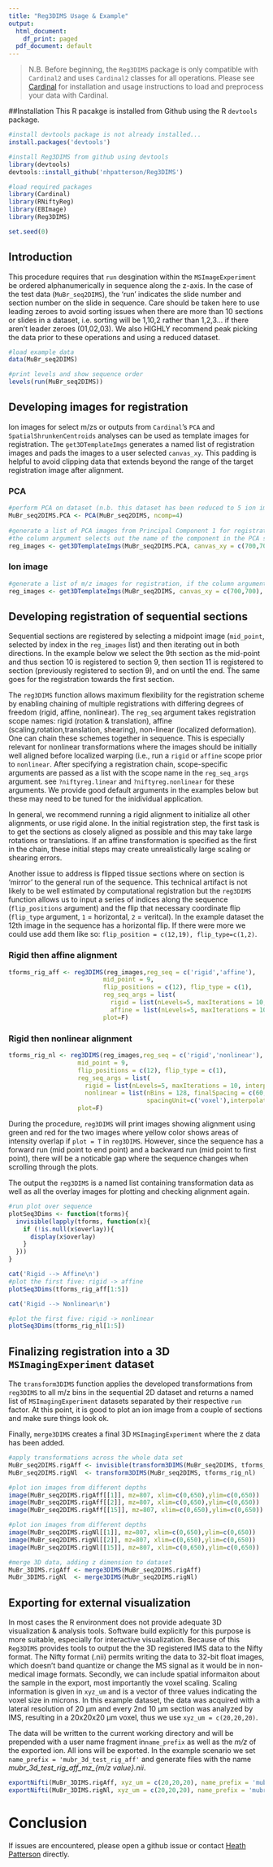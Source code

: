 ```yaml
---
title: "Reg3DIMS Usage & Example"
output:
  html_document:
    df_print: paged
  pdf_document: default
---
```


> N.B. Before beginning, the `Reg3DIMS` package is only compatible with `Cardinal2` and uses `Cardinal2` classes for all operations. Please see [Cardinal](https://cardinalmsi.org) for installation and usage instructions to load and preprocess your data with Cardinal.


##Installation
This R pacakge is installed from Github using the R `devtools` package. 
```r
#install devtools package is not already installed...
install.packages('devtools')

#install Reg3DIMS from github using devtools
library(devtools)
devtools::install_github('nhpatterson/Reg3DIMS')
```

```r
#load required packages
library(Cardinal)
library(RNiftyReg)
library(EBImage)
library(Reg3DIMS)

set.seed(0)

```

## Introduction

This procedure requires that `run` desgination within the `MSImageExperiment` be ordered alphanumerically in sequence along the z-axis. In the case of the test data (`MuBr_seq2DIMS`), the 'run' indicates the slide number and section number on the slide in sequence. Care should be taken here to use leading zeroes to avoid sorting issues when there are more than 10 sections or slides in a dataset, i.e. sorting will be 1,10,2 rather than 1,2,3... if there aren't leader zeroes (01,02,03). We also HIGHLY recommend peak picking the data prior to these operations and using a reduced dataset. 


```r
#load example data
data(MuBr_seq2DIMS)

#print levels and show sequence order
levels(run(MuBr_seq2DIMS))
```

## Developing images for registration
Ion images for select m/zs or outputs from `Cardinal`'s `PCA` and `SpatialShrunkenCentroids` analyses can be used as template images for registration. The `get3DTemplateImgs` generates a named list of registration images and pads the images to a user selected `canvas_xy`. This padding is helpful to avoid clipping data that extends beyond the range of the target registration image after alignment.

### PCA
```r
#perform PCA on dataset (n.b. this dataset has been reduced to 5 ion images to fit into github's repository size limits so the PCA analysis isn't the best option)
MuBr_seq2DIMS.PCA <- PCA(MuBr_seq2DIMS, ncomp=4)
  
#generate a list of PCA images from Principal Component 1 for registration
#the column argument selects out the name of the component in the PCA scores data.frame.
reg_images <- get3DTemplateImgs(MuBr_seq2DIMS.PCA, canvas_xy = c(700,700), column = 'PC1')
```

### Ion image
```r
#generate a list of m/z images for registration, if the column argument is numeric, it will attempt to look for an m/z
reg_images <- get3DTemplateImgs(MuBr_seq2DIMS, canvas_xy = c(700,700), column = 807)
```

## Developing registration of sequential sections

Sequential sections are registered by selecting a midpoint image (`mid_point`, selected by index in the `reg_images` list) and then iterating out in both directions. In the example below we select the 9th section as the mid-point and thus section 10 is registered to section 9, then section 11 is registered to section (previously registered to section 9), and on until the end. The same goes for the registration towards the first section.

The `reg3DIMS` function allows maximum flexibility for the registration scheme by enabling chaining of multiple registrations with differing degrees of freedom (rigid, affine, nonlinear). The `reg_seq` argument takes registration scope names: rigid (rotation & translation), affine (scaling,rotation,translation, shearing), non-linear (localized deformation). One can chain these schemes together in sequence. This is especially relevant for nonlinear transformations where the images should be initially well aligned before localized warping (i.e., run a `rigid` or `affine` scope prior to `nonlinear`. After specifying a registration chain, scope-specific arguments are passed as a list with the scope name in the `reg_seq_args` argument. see `?niftyreg.linear` and `?niftyreg.nonlinear` for these arguments. We provide good default arguments in the examples below but these may need to be tuned for the inidividual application.

In general, we recommend running a rigid alignment to initialize all other alignments, or use rigid alone. In the initial registration step, the first task is to get the sections as closely aligned as possible and this may take large rotations or translations. If an affine transformation is specified as the first in the chain, these initial steps may create  unrealistically large scaling or shearing errors.

Another issue to address is flipped tissue sections where on section is 'mirror' to the general run of the sequence. This technical artifact is not likely to be well estimated by computational registration but the `reg3DIMS` function allows us to input a series of indices along the sequence (`flip_positions` argument) and the flip that necessary coordinate flip (`flip_type` argument, `1` = horizontal, `2` = veritcal). In the example dataset the 12th image in the sequence has a horizontal flip. If there were more we could use add them like so: `flip_position = c(12,19), flip_type=c(1,2)`. 

### Rigid then affine alignment
```r

tforms_rig_aff <- reg3DIMS(reg_images,reg_seq = c('rigid','affine'), 
                          mid_point = 9, 
                          flip_positions = c(12), flip_type = c(1),
                          reg_seq_args = list(
                            rigid = list(nLevels=5, maxIterations = 10, interpolation = 0),
                            affine = list(nLevels=5, maxIterations = 10, interpolation = 0)),
                          plot=F) 
```

### Rigid then nonlinear alignment
```r

tforms_rig_nl <- reg3DIMS(reg_images,reg_seq = c('rigid','nonlinear'), 
                   mid_point = 9, 
                   flip_positions = c(12), flip_type = c(1),
                   reg_seq_args = list(
                     rigid = list(nLevels=5, maxIterations = 10, interpolation = 0),
                     nonlinear = list(nBins = 128, finalSpacing = c(60,60,60), 
                                      spacingUnit=c('voxel'),interpolation = 0)),
                   plot=F) 

```

During the procedure, `reg3DIMS` will print images showing alignment using green and red for the two images where yellow color shows areas of intensity overlap if `plot = T` in `reg3DIMS`. However, since the sequence has a forward run (mid point to end point) and a backward run (mid point to first point), there will be a noticable gap where the sequence changes when scrolling through the plots.

The output the `reg3DIMS` is a named list containing transformation data as well as all the overlay images for plotting and checking alignment again.

```r

#run plot over sequence
plotSeq3Dims <- function(tforms){
  invisible(lapply(tforms, function(x){
    if (!is.null(x$overlay)){
      display(x$overlay)
    }
  }))
}

cat('Rigid --> Affine\n')
#plot the first five: rigid -> affine
plotSeq3Dims(tforms_rig_aff[1:5])

cat('Rigid --> Nonlinear\n')

#plot the first five: rigid -> nonlinear
plotSeq3Dims(tforms_rig_nl[1:5])

```

## Finalizing registration into a 3D `MSImagingExperiment` dataset

The `transform3DIMS` function applies the developed transformations from `reg3DIMS` to all m/z bins in the sequential 2D dataset and returns a named list of `MSImagingExperiment` datasets separated by their respective `run` factor. At this point, it is good to plot an ion image from a couple of sections and make sure things look ok.

Finally, `merge3DIMS` creates a final 3D `MSImagingExperiment` where the z data has been added.

```r
#apply transformations across the whole data set
MuBr_seq2DIMS.rigAff <- invisible(transform3DIMS(MuBr_seq2DIMS, tforms_rig_aff))
MuBr_seq2DIMS.rigNl  <- transform3DIMS(MuBr_seq2DIMS, tforms_rig_nl)

#plot ion images from different depths
image(MuBr_seq2DIMS.rigAff[[1]], mz=807, xlim=c(0,650),ylim=c(0,650))
image(MuBr_seq2DIMS.rigAff[[2]], mz=807, xlim=c(0,650),ylim=c(0,650))
image(MuBr_seq2DIMS.rigAff[[15]], mz=807, xlim=c(0,650),ylim=c(0,650))

#plot ion images from different depths
image(MuBr_seq2DIMS.rigNl[[1]], mz=807, xlim=c(0,650),ylim=c(0,650))
image(MuBr_seq2DIMS.rigNl[[2]], mz=807, xlim=c(0,650),ylim=c(0,650))
image(MuBr_seq2DIMS.rigNl[[15]], mz=807, xlim=c(0,650),ylim=c(0,650))

#merge 3D data, adding z dimension to dataset
MuBr_3DIMS.rigAff <- merge3DIMS(MuBr_seq2DIMS.rigAff)
MuBr_3DIMS.rigNl  <- merge3DIMS(MuBr_seq2DIMS.rigNl)

```

## Exporting for external visualization

In most cases the R environment does not provide adequate 3D visualization & analysis tools. Software build explicitly for this purpose is more suitable, especially for interactive visualization. Because of this `Reg3DIMS` provides tools to output the the 3D registered IMS data to the Nifty format. The Nifty format (.nii) permits writing the data to 32-bit float images, which doesn't band quantize or change the MS signal as it would be in non-medical image formats. Secondly, we can include spatial informaiton about the sample in the export, most importantly the voxel scaling. Scaling information is given in `xyz_um` and is a vector of three values indicating the voxel size in microns. In this example dataset, the data was acquired with a lateral resolution of 20 µm and every 2nd 10 µm section was analyzed by IMS, resulting in a 20x20x20 µm voxel, thus we use `xyz_um = c(20,20,20)`. 

The data will be written to the current working directory and will be prepended with a user name fragment in`name_prefix` as well as the _m/z_ of the exported ion. All ions will be exported. In the example scenario we set `name_prefix = 'mubr_3d_test_rig_aff'` and generate files with the name *mubr_3d_test_rig_aff_mz_{m/z value}.nii*.

```r
exportNifti(MuBr_3DIMS.rigAff, xyz_um = c(20,20,20), name_prefix = 'mubr_3d_test_rig_aff')
exportNifti(MuBr_3DIMS.rigNl, xyz_um = c(20,20,20), name_prefix = 'mubr_3d_test_rig_nl')
```

# Conclusion

If issues are encountered, please open a github issue or contact [Heath Patterson](mailto:nathan.h.patterson@vanderbilt.edu) directly. 
